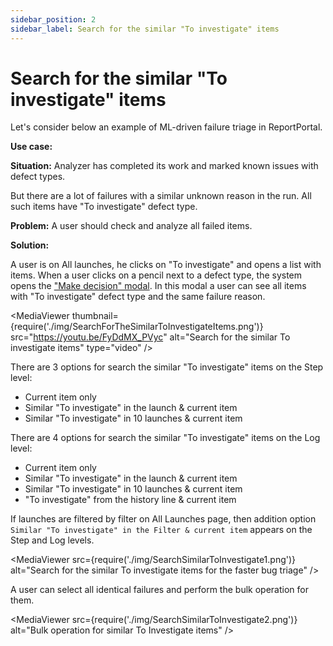```yaml
---
sidebar_position: 2
sidebar_label: Search for the similar "To investigate" items
---
```


# Search for the similar "To investigate" items

Let's consider below an example of ML-driven failure triage in ReportPortal.

**Use case:**

**Situation:** Analyzer has completed its work and marked known issues with defect types.

But there are a lot of failures with a similar unknown reason in the run. All such items have "To investigate" defect type.

**Problem:** A user should check and analyze all failed items.

**Solution:**

A user is on All launches, he clicks on "To investigate" and opens a list with items. When a user clicks on a pencil next to a defect type, the system opens the ["Make decision" modal](./ManualAnalysis#make-decision-modal-redesign). In this modal a user can see all items with "To investigate" defect type and the same failure reason.

<MediaViewer thumbnail={require('./img/SearchForTheSimilarToInvestigateItems.png')} src="https://youtu.be/FyDdMX_PVyc" alt="Search for the similar To investigate items" type="video" />

There are 3 options for search the similar "To investigate" items on the Step level:

- Current item only
- Similar "To investigate" in the launch & current item
- Similar "To investigate" in 10 launches & current item

There are 4 options for search the similar "To investigate" items on the Log level:

- Current item only
- Similar "To investigate" in the launch & current item
- Similar "To investigate" in 10 launches & current item
- "To investigate" from the history line & current item

If launches are filtered by filter on All Launches page, then addition option ```Similar "To investigate" in the Filter & current item``` appears on the Step and Log levels.

<MediaViewer src={require('./img/SearchSimilarToInvestigate1.png')} alt="Search for the similar To investigate items for the faster bug triage" />

A user can select all identical failures and perform the bulk operation for them.

<MediaViewer src={require('./img/SearchSimilarToInvestigate2.png')} alt="Bulk operation for similar To Investigate items" />
